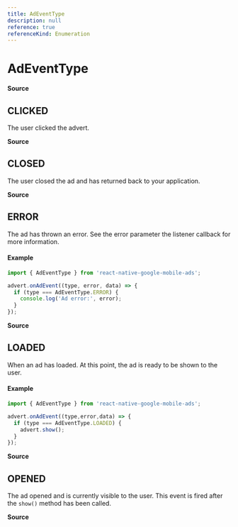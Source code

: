 ```yaml
---
title: AdEventType
description: null
reference: true
referenceKind: Enumeration
---
```

# AdEventType
 
 **Source**
 
 <GithubLink title="AdEventType.ts" src="src/AdEventType.ts#L18"/>
 
 ## CLICKED
 
 The user clicked the advert.
 
 **Source**
 
 <GithubLink title="AdEventType.ts" src="src/AdEventType.ts#L62"/>
 
 ## CLOSED
 
 The user closed the ad and has returned back to your application.
 
 **Source**
 
 <GithubLink title="AdEventType.ts" src="src/AdEventType.ts#L67"/>
 
 ## ERROR
 
 The ad has thrown an error. See the error parameter the listener callback for more information.
 
 #### Example

```js
import { AdEventType } from 'react-native-google-mobile-ads';

advert.onAdEvent((type, error, data) => {
  if (type === AdEventType.ERROR) {
    console.log('Ad error:', error);
  }
});
```

 
 **Source**
 
 <GithubLink title="AdEventType.ts" src="src/AdEventType.ts#L51"/>
 
 ## LOADED
 
 When an ad has loaded. At this point, the ad is ready to be shown to the user.
 
 #### Example

```js
import { AdEventType } from 'react-native-google-mobile-ads';

advert.onAdEvent((type,error,data) => {
  if (type === AdEventType.LOADED) {
    advert.show();
  }
});
```

 
 **Source**
 
 <GithubLink title="AdEventType.ts" src="src/AdEventType.ts#L34"/>
 
 ## OPENED
 
 The ad opened and is currently visible to the user. This event is fired after the `show()`
method has been called.
 
 **Source**
 
 <GithubLink title="AdEventType.ts" src="src/AdEventType.ts#L57"/>
 
 